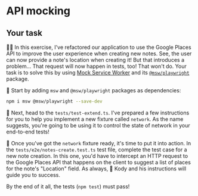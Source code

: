 # API mocking

## Your task

👨‍💼 In this exercise, I've refactored our application to use the Google Places API to improve the user experience when creating new notes. See, the user can now provide a note's location when creating it! But that introduces a problem... That request will now happen in tests, too! That won't do. Your task is to solve this by using [Mock Service Worker](https://mswjs.io) and its [`@msw/playwright`](https://github.com/mswjs/playwright) package.

🐨 Start by adding `msw` and `@msw/playwright` packages as dependencies:

```sh
npm i msw @msw/playwright --save-dev
```

🐨 Next, head to the <InlineFile file="./tests/test-extend.ts">`tests/test-extend.ts`</InlineFile>. I've prepared a few instructions for you to help you implement a new fixture called `network`. As the name suggests, you're going to be using it to control the state of network in your end-to-end tests!

🐨 Once you've got the `network` fixture ready, it's time to put it into action. In the <InlineFile file="./tests/e2e/notes-create.test.ts">`tests/e2e/notes-create.test.ts`</InlineFile> test file, complete the test case for a new note creation. In this one, you'd have to intercept an HTTP request to the Google Places API that happens on the client to suggest a list of places for the note's "Location" field. As always, 🐨 Kody and his instructions will guide you to success.

By the end of it all, the tests (`npm test`) must pass!
